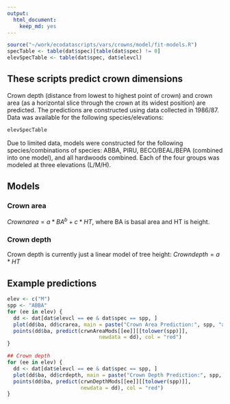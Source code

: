 ```yaml
---
output:
  html_document:
    keep_md: yes
---
```

```r
source("~/work/ecodatascripts/vars/crowns/model/fit-models.R")
specTable <- table(dat$spec)[table(dat$spec) != 0]
elevSpecTable <- table(dat$spec, dat$elevcl)
```

## These scripts predict crown dimensions
Crown depth (distance from lowest to highest point of crown) and crown area (as a horizontal slice through the crown at its widest position) are predicted.  The predictions are constructed using data collected in 1986/87.  Data was available for the following species/elevations:
```r
elevSpecTable
```
Due to limited data, models were constructed for the following species/combinations of species: ABBA, PIRU, BECO/BEAL/BEPA (combined into one model), and all hardwoods combined.  Each of the four groups was modeled at three elevations (L/M/H).

## Models
### Crown area
$Crown area = a*BA^b + c*HT$, 
where BA is basal area and HT is height.

### Crown depth
Crown depth is currently just a linear model of tree height:
$Crown depth = a*HT$

## Example predictions
```r
elev <- c("M")
spp <- "ABBA"
for (ee in elev) {
  dd <- dat[dat$elevcl == ee & dat$spec == spp, ]
  plot(dd$ba, dd$crarea, main = paste("Crown Area Prediction:", spp, "at", ee, "Elevation"), xlab = "Basal Area", ylab = "Crown Area")
  points(dd$ba, predict(crwnAreaMods[[ee]][[tolower(spp)]],
                              newdata = dd), col = "red")
}

## Crown depth
for (ee in elev) {
  dd <- dat[dat$elevcl == ee & dat$spec == spp, ]
  plot(dd$ba, dd$crdepth, main = paste("Crown Depth Prediction:", spp, "at", ee, "Elevation"), xlab = "Basal Area", ylab = "Crown Depth")
  points(dd$ba, predict(crwnDepthMods[[ee]][[tolower(spp)]],
                        newdata = dd), col = "red")
}

```

